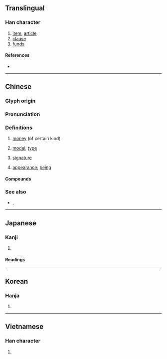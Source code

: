 {{character info/new}}
==Translingual==

===Han character===
{{Han char|rn=76|rad=欠|as=08|sn=12|four=47982|canj=GFNO|ids=⿰⿱士示欠}}

# [[item]], [[article]]
# [[clause]]
# [[fund]]s

====References====
* {{Han ref|kx=0569.030|dkj=16107|dj=0957.100|hdz=32141.010|uh=6B3E|ud=27454|bh=B4DA|bd=46298}}

----

==Chinese==
{{zh-forms}}

===Glyph origin===
{{Han etym}}

===Pronunciation===
{{zh-pron
|m=kuǎn
|c=fun2
|h=pfs=khoán
|md=
|mn=qz,tw,xm:khóaⁿ/khoán
|mn_note=khóaⁿ - vernacular; khoán - literary
|w=
|mc=y
|oc=y
|ma=y
|cat=n
}}

===Definitions===
{{zh-hanzi}}

# [[money]] (of certain kind)
#: {{zh-x|借款|loan}}
#: {{zh-x|存款|deposit}}
# [[model]], [[type]]
#: {{zh-x|幾 款 車|several '''type'''s of cars|C}}
# [[signature]]
# {{lb|zh|Min Nan|Cantonese}} [[appearance]]; [[being]]
#: {{zh-x|衰 款||C}}

====Compounds====
{{zh-der|公款|受款人|借款|定期存款|分期付款|割地賠款|不中於款|庚子賠款|付款人|息款|匯款|延款|價款|丹款|帳款|尾款|情款|悃悃款款|悾款|兌款|合款|下款|大借款|上款|儲蓄存款|帝王條款|巨款|專款專用|專款|入款|寄款|存款|取款|官款|付款|墊款|外幣存款|募款|助學貸款|忠款|短款|款項|款要|款狀|新款|犯款|提款機|款接|款留|收款|無息貸款|款打|款密|款式|稅款|款款|放款|款洽|款額|款宴|押款|會款|拿款|款曲|擔保放款|應付帳款|款啟寡聞|款兒|拆款|提款卡|應收帳款|款步|款交|票款|票據存款|款段|款題|款語溫言|款語|拆款利率|欠款|捲款潛逃|款子|抵押放款|活期存款|款待|現款|禮數款段|沒行款|投資放款|活期放款|捐款|撥款|款冬|款踏|款附|款關|款襟|款目|款款動人|款服|款慢|款客|款學寡聞|款塞|款單|款住|款引|條款|款識|款門|擺款|提款|綜合存款|零付款|鬧酸款|輕輕款款|罰款|進款|華僑條款|黃金條款|貸款|繳款|附款|賄款|需款孔急|臨時條款|鐘鼎款識|衷款|落款|鉅款|題款|超額貸款|籌款|納款|觀款|退款|餘款|領款|附帶條款|行款|賠款|門檻條款|贖款|銀行貸款|賑款|通款|軟款|贓款|貨款|落日條款|雙款|西原借款}}

===See also===
* {{sense|kind}} {{q|Mandarin}} {{zh-l|樣}}, {{q|Mandarin}} {{zh-l|樣子}}

{{zh-cat|Elementary}}

----

==Japanese==

===Kanji===
{{ja-kanji|grade=c|rs=欠08}}

# {{defn|lang=ja|sort=欠08}}

====Readings====
{{ja-readings
|on=かん
|kun=まこと-, しる-す
}}

----

==Korean==

===Hanja===
{{ko-hanja|hangeul=관|eumhun=|rv=gwan|mr=kwan|y=kwan}}

# {{defn|lang=ko|sort=欠08}}

----

==Vietnamese==

===Han character===
{{vi-hantu|khoản|rs=欠08}}

# {{defn|lang=vi}}
